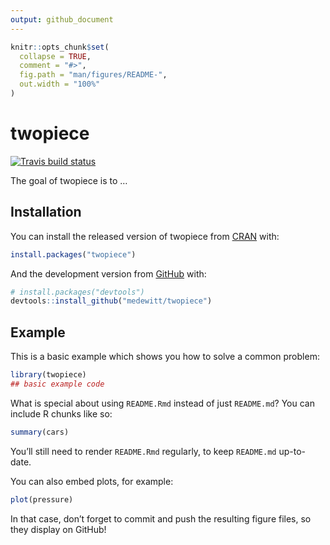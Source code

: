 ```yaml
---
output: github_document
---
```


<!-- README.md is generated from README.Rmd. Please edit that file -->

```r
knitr::opts_chunk$set(
  collapse = TRUE,
  comment = "#>",
  fig.path = "man/figures/README-",
  out.width = "100%"
)
```

# twopiece

<!-- badges: start -->
[![Travis build status](https://travis-ci.org/medewitt/twopiece.svg?branch=master)](https://travis-ci.org/medewitt/twopiece)
<!-- badges: end -->


The goal of twopiece is to ...

## Installation

You can install the released version of twopiece from [CRAN](https://CRAN.R-project.org) with:

``` r
install.packages("twopiece")
```

And the development version from [GitHub](https://github.com/) with:

``` r
# install.packages("devtools")
devtools::install_github("medewitt/twopiece")
```
## Example

This is a basic example which shows you how to solve a common problem:

```r
library(twopiece)
## basic example code
```

What is special about using `README.Rmd` instead of just `README.md`? You can include R chunks like so:

```r
summary(cars)
```

You'll still need to render `README.Rmd` regularly, to keep `README.md` up-to-date.

You can also embed plots, for example:

```r
plot(pressure)
```

In that case, don't forget to commit and push the resulting figure files, so they display on GitHub!
